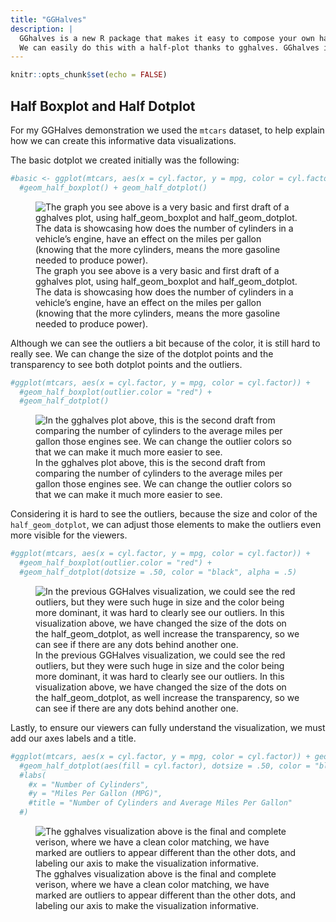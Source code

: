 ```yaml
---
title: "GGHalves"
description: |
  GGhalves is a new R package that makes it easy to compose your own half-plots using `ggplot2`. We can create half plots to showcase two plots side-by-side. On this page, we can look at the creation of a gghalves plot using `half_geom_boxplot`, and `half_geom_dotplot`.
  We can easily do this with a half-plot thanks to gghalves. GGhalves is great for making customized `ggplot2` plots. But, you’ll still need to learn how to visualize data with `ggplot2`. 
---
```


```r
knitr::opts_chunk$set(echo = FALSE)
```

## Half Boxplot and Half Dotplot

For my GGHalves demonstration we used the `mtcars` dataset, to help explain how we can create this informative data visualizations. 

The basic dotplot we created initially was the following:

```r
#basic <- ggplot(mtcars, aes(x = cyl.factor, y = mpg, color = cyl.factor)) + 
  #geom_half_boxplot() + geom_half_dotplot()
```
![The graph you see above is a very basic and first draft of a gghalves plot, using half_geom_boxplot and half_geom_dotplot. The data is showcasing how does the number of cylinders in a vehicle's engine, have an effect on the miles per gallon (knowing that the more cylinders, means the more gasoline needed to produce power).](basic.png)

Although we can see the outliers a bit because of the color, it is still hard to really see. We can change the size of the dotplot points and the transparency to see both dotplot points and the outliers.  

```r
#ggplot(mtcars, aes(x = cyl.factor, y = mpg, color = cyl.factor)) +
  #geom_half_boxplot(outlier.color = "red") +
  #geom_half_dotplot()
```

![In the gghalves plot above, this is the second draft from comparing the number of cylinders to the average miles per gallon those engines see. We can change the outlier colors so that we can make it much more easier to see.](cleaning.png)

Considering it is hard to see the outliers, because the size and color of the `half_geom_dotplot`, we can adjust those elements to make the outliers even more visible for the viewers.

```r
#ggplot(mtcars, aes(x = cyl.factor, y = mpg, color = cyl.factor)) + 
  #geom_half_boxplot(outlier.color = "red") +
  #geom_half_dotplot(dotsize = .50, color = "black", alpha = .5)
```
![In the previous GGHalves visualization, we could see the red outliers, but they were such huge in size and the color being more dominant, it was hard to clearly see our outliers. In this visualization above, we have changed the size of the dots on the half_geom_dotplot, as well increase the transparency, so we can see if there are any dots behind another one.](matching.png)

Lastly, to ensure our viewers can fully understand the visualization, we must add our axes labels and a title.

```r
#ggplot(mtcars, aes(x = cyl.factor, y = mpg, color = cyl.factor)) + geom_half_boxplot(outlier.color = "red") +
  #geom_half_dotplot(aes(fill = cyl.factor), dotsize = .50, color = "black", alpha = .5) +
  #labs(
    #x = "Number of Cylinders",
    #y = "Miles Per Gallon (MPG)",
    #title = "Number of Cylinders and Average Miles Per Gallon"
  #)
```
![The gghalves visualization above is the final and complete verison, where we have a clean color matching, we have marked are outliers to appear different than the other dots, and labeling our axis to make the visualization informative.](final.png)
